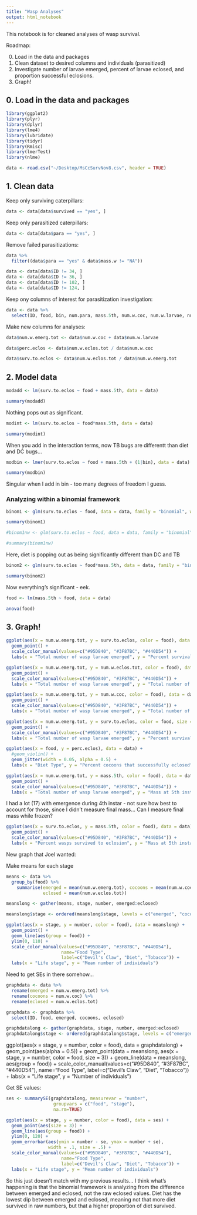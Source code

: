 ```yaml
---
title: "Wasp Analyses"
output: html_notebook
---
```


This notebook is for cleaned analyses of wasp survival. 

Roadmap: 

0. Load in the data and packages
1. Clean dataset to desired columns and individuals (parasitized)
2. Investigate number of larvae emerged, percent of larvae eclosed, and proportion successful eclosions. 
3. Graph!

## 0. Load in the data and packages

```r
library(ggplot2)
library(plyr)
library(dplyr)
library(lme4)
library(lubridate)
library(tidyr)
library(Rmisc)
library(lmerTest)
library(nlme)
```

```r
data <- read.csv("~/Desktop/MsCcSurvNov8.csv", header = TRUE)
```


## 1. Clean data

Keep only surviving caterpillars:

```r
data <- data[data$survived == "yes", ]
```

Keep only parasitized caterpillars: 

```r
data <- data[data$para == "yes", ]
```

Remove failed parasitizations:

```r
data %>%
  filter((data$para == "yes" & data$mass.w != "NA"))

data <- data[data$ID != 34, ]
data <- data[data$ID != 36, ]
data <- data[data$ID != 102, ]
data <- data[data$ID != 124, ]

```

Keep ony columns of interest for parasitization investigation: 

```r
data <- data %>%
  select(ID, food, bin, num.para, mass.5th, num.w.coc, num.w.larvae, num.w.eclos.tot)
```

Make new columns for analyses:

```r
data$num.w.emerg.tot <- data$num.w.coc + data$num.w.larvae

data$perc.eclos <- data$num.w.eclos.tot / data$num.w.coc

data$surv.to.eclos <- data$num.w.eclos.tot / data$num.w.emerg.tot
```

## 2. Model data

```r
modadd <- lm(surv.to.eclos ~ food + mass.5th, data = data)

summary(modadd)
```
Nothing pops out as significant. 

```r
modint <- lm(surv.to.eclos ~ food*mass.5th, data = data)

summary(modint)
```
When you add in the interaction terms, now TB bugs are differentt than diet and DC bugs... 

```r
modbin <- lmer(surv.to.eclos ~ food + mass.5th + (1|bin), data = data)

summary(modbin)
```

Singular when I add in bin - too many degrees of freedom I guess.

### Analyzing within a binomial framework

```r
binom1 <- glm(surv.to.eclos ~ food, data = data, family = "binomial", weights = num.w.emerg.tot)

summary(binom1)

#binom1nw <- glm(surv.to.eclos ~ food, data = data, family = "binomial")

#summary(binom1nw)
```

Here, diet is popping out as being significantly different than DC and TB

```r
binom2 <- glm(surv.to.eclos ~ food*mass.5th, data = data, family = "binomial", weights = num.w.emerg.tot)

summary(binom2)
```

Now everything's significant - eek. 

```r
food <- lm(mass.5th ~ food, data = data)

anova(food)
```



## 3. Graph! 

```r
ggplot(aes(x = num.w.emerg.tot, y = surv.to.eclos, color = food), data = data) + 
  geom_point() + 
  scale_color_manual(values=c("#95D840", "#3F87BC", "#440D54")) + 
  labs(x = "Total number of wasp larvae emerged", y = "Percent survival to adulthood")
```


```r
ggplot(aes(x = num.w.emerg.tot, y = num.w.eclos.tot, color = food), data = data) + 
  geom_point() + 
  scale_color_manual(values=c("#95D840", "#3F87BC", "#440D54")) + 
  labs(x = "Total number of wasp larvae emerged", y = "Total number of wasp larvae eclosed")
```

```r
ggplot(aes(x = num.w.emerg.tot, y = num.w.coc, color = food), data = data) + 
  geom_point() + 
  scale_color_manual(values=c("#95D840", "#3F87BC", "#440D54")) + 
  labs(x = "Total number of wasp larvae emerged", y = "Total number of wasp cocoons")
```


```r
ggplot(aes(x = num.w.emerg.tot, y = surv.to.eclos, color = food, size = num.para), data = data) + 
  geom_point() + 
  scale_color_manual(values=c("#95D840", "#3F87BC", "#440D54")) + 
  labs(x = "Total number of wasp larvae emerged", y = "Percent survival to adulthood")
```

```r
ggplot(aes(x = food, y = perc.eclos), data = data) + 
  #geom_violin() + 
  geom_jitter(width = 0.05, alpha = 0.5) + 
  labs(x = "Diet Type", y = "Percent cocoons that successfully eclosed")
```

```r
ggplot(aes(x = num.w.emerg.tot, y = mass.5th, color = food), data = data) + 
  geom_point() + 
  scale_color_manual(values=c("#95D840", "#3F87BC", "#440D54")) + 
  labs(x = "Total number of wasp larvae emerged", y = "Mass at 5th instar")
```

I had a lot (17) with emergence during 4th instar - not sure how best to account for those, since I didn't measure final mass... Can I measure final mass while frozen?

```r
ggplot(aes(x = surv.to.eclos, y = mass.5th, color = food), data = data) + 
  geom_point() + 
  scale_color_manual(values=c("#95D840", "#3F87BC", "#440D54")) + 
  labs(x = "Percent wasps survived to eclosion", y = "Mass at 5th instar")
```

New graph that Joel wanted: 

Make means for each stage

```r
means <- data %>%
  group_by(food) %>%
    summarise(emerged = mean(num.w.emerg.tot), cocoons = mean(num.w.coc), 
              eclosed = mean(num.w.eclos.tot))

meanslong <- gather(means, stage, number, emerged:eclosed)

meanslong$stage <- ordered(meanslong$stage, levels = c("emerged", "cocoons", "eclosed"))
```

```r
ggplot(aes(x = stage, y = number, color = food), data = meanslong) + 
  geom_point() + 
  geom_line(aes(group = food)) + 
  ylim(0, 110) + 
  scale_color_manual(values=c("#95D840", "#3F87BC", "#440D54"),
                     name="Food Type",
                     label=c("Devil's Claw", "Diet", "Tobacco")) + 
  labs(x = "Life stage", y = "Mean number of individuals")
```

Need to get SEs in there somehow... 

```r
graphdata <- data %>%
  rename(emerged = num.w.emerg.tot) %>%
  rename(cocoons = num.w.coc) %>%
  rename(eclosed = num.w.eclos.tot)

graphdata <- graphdata %>%
  select(ID, food, emerged, cocoons, eclosed)

graphdatalong <- gather(graphdata, stage, number, emerged:eclosed)
graphdatalong$stage <- ordered(graphdatalong$stage, levels = c("emerged", "cocoons", "eclosed"))
```



ggplot(aes(x = stage, y = number, color = food), data = graphdatalong) + 
  geom_point(aes(alpha = 0.5)) + 
  geom_point(data = meanslong, aes(x = stage, y = number, color = food, size = 3)) + 
  geom_line(data = meanslong, aes(group = food)) + 
  scale_color_manual(values=c("#95D840", "#3F87BC", "#440D54"),
                     name="Food Type",
                     label=c("Devil's Claw", "Diet", "Tobacco")) + 
  labs(x = "Life stage", y = "Number of individuals") 


Get SE values: 

```r
ses <- summarySE(graphdatalong, measurevar = "number",
                  groupvars = c("food", "stage"),
                  na.rm=TRUE)
```

```r
ggplot(aes(x = stage, y = number, color = food), data = ses) + 
  geom_point(aes(size = 3)) + 
  geom_line(aes(group = food)) + 
  ylim(0, 120) + 
  geom_errorbar(aes(ymin = number - se, ymax = number + se),
                width = .1, size = .5) +
  scale_color_manual(values=c("#95D840", "#3F87BC", "#440D54"),
                     name="Food Type",
                     label=c("Devil's Claw", "Diet", "Tobacco")) + 
  labs(x = "Life stage", y = "Mean number of individuals")
```

So this just doesn't match with my previous results... I think what's happening is that the binomial framework is analyzing from the difference between emerged and eclosed, not the raw eclosed values. Diet has the lowest dip between emerged and eclosed, meaning not that more diet survived in raw numbers, but that a higher proportion of diet survived. 
